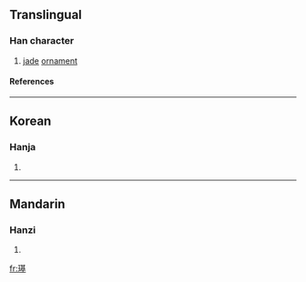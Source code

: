 ==Translingual==
===Han character===
{{Han char|rn=96|rad=玉|as=11|sn=15|four=|canj=一土廿金土 (MGTCG)}}
# [[jade]] [[ornament]]
====References====
{{Han ref|kx=0740.250|dkj=21195|dj=1150.160|hdz=21133.060|uh=7482|ud=29826}}

----
==Korean==
===Hanja===
{{ko-hanja|hangeul=기|eumhun=|rv=gi|mr=ki|y=ki}}
# {{defn|Korean}}

----
==Mandarin==
===Hanzi===
{{cmn-hanzi|pin=[[qí]] (qi2)|wg=ch'i<sup>2</sup>}}
# {{defn|Mandarin}}

[[fr:璂]]